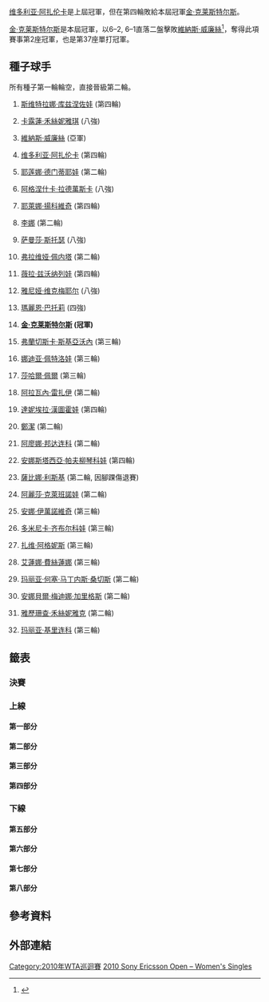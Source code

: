 {{noteTA
|G1=Tennis
|1=zh-hans:轮;zh-hant:圈
|2=zh-hans:半区;zh-hant:半部;
|3=zh-hans:半决赛;zh-hk:準決賽;zh-tw:四強;
|4=zh-hans:半準决赛;zh-hk:半準決賽;zh-tw:八強;
}}

{{TennisEvents|2010|索尼愛立信公開賽|
| defchamp = {{flagicon|BLR}} [[维多利亚·阿扎伦卡|维多利亚·阿扎伦卡]]
| champ = {{flagicon|BEL}} [[金·克莱斯特尔斯|金·克莱斯特尔斯]]
| runner = {{flagicon|USA}} [[維納斯·威廉絲|維納斯·威廉絲]]
| score  = 6–2, 6–1
}}

{{main|2010年索尼愛立信公開賽}}

[[维多利亚·阿扎伦卡|维多利亚·阿扎伦卡]]是上屆冠軍，但在第四輪敗給本屆冠軍[[金·克莱斯特尔斯|金·克莱斯特尔斯]]。

[[金·克莱斯特尔斯|金·克莱斯特尔斯]]是本屆冠軍，以6–2, 6–1直落二盤擊敗[[維納斯·威廉絲|維納斯·威廉絲]]<ref>{{cite web |url=http://tw.sports.yahoo.com/article/aurl/d/a/100404/13/4skj.html |title=存档副本 |accessdate=2010-04-04 |deadurl=yes |archiveurl=https://web.archive.org/web/20100408131807/http://tw.sports.yahoo.com/article/aurl/d/a/100404/13/4skj.html |archivedate=2010-04-08 }}</ref>，奪得此項賽事第2座冠軍，也是第37座單打冠軍。

==種子球手==
所有種子第一輪輪空，直接晉級第二輪。
{{col-begin}}
{{col-2}}
# {{flagicon|RUS}} [[斯维特拉娜·库兹涅佐娃|斯维特拉娜·库兹涅佐娃]] (第四輪)
# {{flagicon|DEN}} [[卡露蓮·禾絲妮雅琪|卡露蓮·禾絲妮雅琪]] (八強)
# {{flagicon|USA}} [[維納斯·威廉絲|維納斯·威廉絲]] (亞軍)
# {{flagicon|BLR}} [[维多利亚·阿扎伦卡|维多利亚·阿扎伦卡]] (第四輪)
# {{flagicon|RUS}} [[耶莲娜·德门蒂耶娃|耶莲娜·德门蒂耶娃]] (第二輪)
# {{flagicon|POL}} [[阿格涅什卡·拉德萬斯卡|阿格涅什卡·拉德萬斯卡]] (八強)
# {{flagicon|SRB}} [[耶萊娜·揚科維奇|耶萊娜·揚科維奇]] (第四輪)
# {{flagicon|CHN}} [[李娜_(網球)|李娜]] (第二輪)
# {{flagicon|AUS}} [[萨曼莎·斯托瑟|萨曼莎·斯托瑟]] (八強)
# {{flagicon|ITA}} [[弗拉维娅·佩内塔|弗拉维娅·佩内塔]] (第二輪)
# {{flagicon|RUS}} [[薇拉·兹沃纳列娃|薇拉·兹沃纳列娃]] (第四輪)
# {{flagicon|BEL}} [[雅尼娅·维克梅耶尔|雅尼娅·维克梅耶尔]] (八強)
# {{flagicon|FRA}} [[瑪麗恩·巴托莉|瑪麗恩·巴托莉]] (四強)
# {{flagicon|BEL}} '''[[金·克莱斯特尔斯|金·克莱斯特尔斯]] (冠軍)'''
# {{flagicon|ITA}} [[弗蘭切斯卡·斯基亞沃內|弗蘭切斯卡·斯基亞沃內]] (第三輪)
# {{flagicon|RUS}} [[娜迪亚·佩特洛娃|娜迪亚·佩特洛娃]] (第三輪)
{{col-2}}
<ol start="17">
<li>{{flagicon|ISR}} [[莎哈爾·佩爾|莎哈爾·佩爾]] (第三輪)
<li>{{flagicon|FRA}} [[阿拉瓦內·雷扎伊|阿拉瓦內·雷扎伊]] (第二輪)
<li>{{flagicon|SVK}} [[達妮埃拉·漢圖霍娃|達妮埃拉·漢圖霍娃]] (第四輪)
<li>{{flagicon|CHN}} [[鄭潔|鄭潔]] (第二輪)
<li>{{flagicon|UKR}} [[阿廖娜·邦达连科|阿廖娜·邦达连科]] (第二輪)
<li>{{flagicon|RUS}} [[安娜斯塔西亞·帕夫柳琴科娃|安娜斯塔西亞·帕夫柳琴科娃]] (第四輪)
<li>{{flagicon|GER}} [[薩比娜·利斯基|薩比娜·利斯基]] (第二輪, 因腳踝傷退賽)
<li>{{flagicon|RUS}} [[阿麗莎·克萊班諾娃|阿麗莎·克萊班諾娃]] (第二輪)
<li>{{flagicon|SRB}} [[安娜·伊萬諾維奇|安娜·伊萬諾維奇]] (第三輪)
<li>{{flagicon|SVK}} [[多米尼卡·齐布尔科娃|多米尼卡·齐布尔科娃]] (第三輪)
<li>{{flagicon|HUN}} [[扎维·阿格妮斯|扎维·阿格妮斯]] (第三輪)
<li>{{flagicon|RUS}} [[艾蓮娜·費絲蓮娜|艾蓮娜·費絲蓮娜]] (第三輪)
<li>{{flagicon|ESP}} [[玛丽亚·何塞·马丁内斯·桑切斯|玛丽亚·何塞·马丁内斯·桑切斯]] (第二輪)
<li>{{flagicon|ESP}} [[安娜貝爾·梅迪娜·加里格斯|安娜貝爾·梅迪娜·加里格斯]] (第二輪)
<li>{{flagicon|CAN}} [[雅歷珊查·禾絲妮雅克|雅歷珊查·禾絲妮雅克]] (第二輪)
<li>{{flagicon|RUS}} [[玛丽亚·基里连科|玛丽亚·基里连科]] (第三輪)
</ol>
{{col-end}}
==籤表==
{{Draw key}}
===決賽===
{{8TeamBracket-Tennis3
| RD1=八強
| RD2=四強
| RD3=決賽
| team-width=175

| RD1-seed1=13
| RD1-team1='''{{flagicon|FRA}} [[瑪麗恩·巴托莉|巴托莉]]'''
| RD1-score1-1='''6'''
| RD1-score1-2='''7'''
| RD1-score1-3= 
| RD1-seed2=12
| RD1-team2={{flagicon|BEL}} [[雅尼娅·维克梅耶尔|维克梅耶尔]]
| RD1-score2-1=4
| RD1-score2-2=5
| RD1-score2-3= 

| RD1-seed3=3
| RD1-team3='''{{flagicon|USA}} [[維納斯·威廉絲|V 威廉絲]]'''
| RD1-score3-1='''6'''
| RD1-score3-2='''6'''
| RD1-score3-3= 
| RD1-seed4=6
| RD1-team4={{flagicon|POL}} [[阿格涅什卡·拉德萬斯卡|拉德萬斯卡]]
| RD1-score4-1=3
| RD1-score4-2=1
| RD1-score4-3= 

| RD1-seed5=9
| RD1-team5={{flagicon|AUS}} [[萨曼莎·斯托瑟|斯托瑟]]
| RD1-score5-1=3
| RD1-score5-2=5
| RD1-score5-3= 
| RD1-seed6=14
| RD1-team6='''{{flagicon|BEL}} [[金·克莱斯特尔斯|克莱斯特尔斯]]'''
| RD1-score6-1='''6'''
| RD1-score6-2='''7'''
| RD1-score6-3= 

| RD1-seed7=WC
| RD1-team7='''{{flagicon|BEL}} [[賈斯汀·海寧|海寧]]'''
| RD1-score7-1=6<sup>5</sup>
| RD1-score7-2='''6'''
| RD1-score7-3='''6'''
| RD1-seed8=2
| RD1-team8={{flagicon|DEN}} [[卡露蓮·禾絲妮雅琪|禾絲妮雅琪]]
| RD1-score8-1='''7'''
| RD1-score8-2=3
| RD1-score8-3=4

| RD2-seed1=13
| RD2-team1={{flagicon|FRA}} [[瑪麗恩·巴托莉|巴托莉]]
| RD2-score1-1=3
| RD2-score1-2=4
| RD2-score1-3= 
| RD2-seed2=3
| RD2-team2='''{{flagicon|USA}} [[維納斯·威廉絲|V 威廉絲]]'''
| RD2-score2-1='''6'''
| RD2-score2-2='''6'''
| RD2-score2-3= 

| RD2-seed3=14
| RD2-team3='''{{flagicon|BEL}} [[金·克莱斯特尔斯|克莱斯特尔斯]]'''
| RD2-score3-1='''6'''
| RD2-score3-2=6<sup>3</sup>
| RD2-score3-3='''7'''
| RD2-seed4=WC
| RD2-team4={{flagicon|BEL}} [[賈斯汀·海寧|海寧]]
| RD2-score4-1=2
| RD2-score4-2='''7'''
| RD2-score4-3=6<sup>6</sup>

| RD3-seed1=3
| RD3-team1={{flagicon|USA}} [[維納斯·威廉絲|V 威廉絲]]
| RD3-score1-1=2
| RD3-score1-2=1
| RD3-score1-3= 
| RD3-seed2=14
| RD3-team2='''{{flagicon|BEL}} [[金·克莱斯特尔斯|克莱斯特尔斯]]'''
| RD3-score2-1='''6'''
| RD3-score2-2='''6'''
| RD3-score2-3= 
}}

===上線===
====第一部分====
{{16TeamBracket-Compact-Tennis3-Byes
| RD1=第一輪
| RD2=第二輪
| RD3=第三輪
| RD4=第四輪

| RD1-seed03= 
| RD1-team03={{flagicon|CHN}} '''[[彭帥|彭]] 
| RD1-score03-1='''6
| RD1-score03-2=1
| RD1-score03-3='''6
| RD1-seed04= 
| RD1-team04={{flagicon|USA}} [[金久慈|金]] 
| RD1-score04-1=4
| RD1-score04-2='''6
| RD1-score04-3=3

| RD1-seed05=WC
| RD1-team05={{flagicon|AUS}} '''[[艾丽西亚·莫利克|莫利克]] 
| RD1-score05-1='''6
| RD1-score05-2='''6
| RD1-score05-3= 
| RD1-seed06= 
| RD1-team06={{flagicon|USA}} [[Ashley_Harkleroad|A Harkleroad]] 
| RD1-score06-1=1
| RD1-score06-2=1
| RD1-score06-3= 

| RD1-seed11= 
| RD1-team11={{flagicon|ARG}} '''[[姬絲拉·杜高|杜高]] 
| RD1-score11-1='''6
| RD1-score11-2='''6
| RD1-score11-3= 
| RD1-seed12= 
| RD1-team12={{flagicon|BLR}} [[Olga_Govortsova|O Govortsova]] 
| RD1-score12-1=4
| RD1-score12-2=1
| RD1-score12-3= 

| RD1-seed13= 
| RD1-team13={{flagicon|CZE}} [[Lucie_Hradecká|L Hradecká]] 
| RD1-score13-1='''6
| RD1-score13-2=4
| RD1-score13-3=2
| RD1-seed14= 
| RD1-team14={{flagicon|SVK}} '''[[Magdaléna_Rybáriková|M Rybáriková]]
| RD1-score14-1=3
| RD1-score14-2='''6
| RD1-score14-3='''6

| RD2-seed01=1
| RD2-team01={{flagicon|RUS}} '''[[斯维特拉娜·库兹涅佐娃|库兹涅佐娃]] 
| RD2-score01-1='''6
| RD2-score01-2=3
| RD2-score01-3='''6
| RD2-seed02= 
| RD2-team02={{flagicon|CHN}} [[彭帥|彭]]
| RD2-score02-1=2
| RD2-score02-2='''6
| RD2-score02-3=4

| RD2-seed03=WC
| RD2-team03={{flagicon|AUS}} [[艾丽西亚·莫利克|莫利克]] 
| RD2-score03-1=0
| RD2-score03-2=0
| RD2-score03-3= 
| RD2-seed04=27
| RD2-team04={{flagicon|HUN}} '''[[扎维·阿格妮斯|阿格妮斯]]
| RD2-score04-1='''6
| RD2-score04-2='''6
| RD2-score04-3= 

| RD2-seed05=21
| RD2-team05={{flagicon|UKR}} [[阿廖娜·邦达连科|邦达连科]]
| RD2-score05-1=5
| RD2-score05-2=2
| RD2-score05-3= 
| RD2-seed06= 
| RD2-team06={{flagicon|ARG}} '''[[姬絲拉·杜高|杜高]] 
| RD2-score06-1='''7
| RD2-score06-2='''6
| RD2-score06-3= 

| RD2-seed07= 
| RD2-team07={{flagicon|SVK}} [[Magdaléna_Rybáriková|M Rybáriková]]
| RD2-score07-1=2
| RD2-score07-2=4
| RD2-score07-3= 
| RD2-seed08=13
| RD2-team08={{flagicon|FRA}} '''[[瑪麗恩·巴托莉|巴托莉]]
| RD2-score08-1='''6
| RD2-score08-2='''6
| RD2-score08-3= 

| RD3-seed01=1
| RD3-team01={{flagicon|RUS}} '''[[斯维特拉娜·库兹涅佐娃|库兹涅佐娃]]
| RD3-score01-1='''6
| RD3-score01-2='''6
| RD3-score01-3= 
| RD3-seed02=27
| RD3-team02={{flagicon|HUN}} [[扎维·阿格妮斯|阿格妮斯]]
| RD3-score02-1=2
| RD3-score02-2=3
| RD3-score02-3= 

| RD3-seed03= 
| RD3-team03={{flagicon|ARG}} [[姬絲拉·杜高|杜高]]
| RD3-score03-1=6<sup>2</sup>
| RD3-score03-2=4
| RD3-score03-3= 
| RD3-seed04=13
| RD3-team04={{flagicon|FRA}} '''[[瑪麗恩·巴托莉|巴托莉]]
| RD3-score04-1='''7
| RD3-score04-2='''6
| RD3-score04-3= 

| RD4-seed01=1
| RD4-team01={{flagicon|RUS}} [[斯维特拉娜·库兹涅佐娃|库兹涅佐娃]]
| RD4-score01-1=3
| RD4-score01-2=0
| RD4-score01-3= 
| RD4-seed02=13
| RD4-team02={{flagicon|FRA}} '''[[瑪麗恩·巴托莉|巴托莉]]
| RD4-score02-1='''6
| RD4-score02-2='''6
| RD4-score02-3= 
}}

====第二部分====
{{16TeamBracket-Compact-Tennis3-Byes
| RD1=第一輪
| RD2=第二輪
| RD3=第三輪
| RD4=第四輪

| RD1-seed03= 
| RD1-team03={{flagicon|CZE}} [[伊韋塔·貝內索娃|貝內索娃]]
| RD1-score03-1=2
| RD1-score03-2=4
| RD1-score03-3= 
| RD1-seed04=Q
| RD1-team04={{flagicon|GBR}} '''[[Elena_Baltacha|E Baltacha]]
| RD1-score04-1='''6
| RD1-score04-2='''6
| RD1-score04-3= 

| RD1-seed05= 
| RD1-team05={{flagicon|FRA}} [[Julie_Coin|J Coin]] 
| RD1-score05-1='''7
| RD1-score05-2=6<sup>1</sup>
| RD1-score05-3=3
| RD1-seed06=WC
| RD1-team06={{flagicon|CRO}} '''[[Petra_Martić|P Martić]] 
| RD1-score06-1=5
| RD1-score06-2='''7
| RD1-score06-3='''6

| RD1-seed11= 
| RD1-team11={{flagicon|CZE}} [[Barbora_Záhlavová-Strýcová|B Záhlavová-Strýcová]] 
| RD1-score11-1=3
| RD1-score11-2=0
| RD1-score11-3= 
| RD1-seed12= 
| RD1-team12={{flagicon|SLO}} '''[[Polona_Hercog|P Hercog]] 
| RD1-score12-1='''6
| RD1-score12-2='''6
| RD1-score12-3= 

| RD1-seed13= 
| RD1-team13={{flagicon|SUI}} '''[[迪美雅·芭辛絲姬|芭辛絲姬]] 
| RD1-score13-1='''6
| RD1-score13-2='''6
| RD1-score13-3= 
| RD1-seed14=Q
| RD1-team14={{flagicon|USA}} [[比丹妮·瑪迪克-辛特斯|瑪迪克-辛特斯]]
| RD1-score14-1=4
| RD1-score14-2=4
| RD1-score14-3= 

| RD2-seed01=12
| RD2-team01={{flagicon|BEL}} '''[[雅尼娅·维克梅耶尔|维克梅耶尔]]
| RD2-score01-1='''6
| RD2-score01-2='''6
| RD2-score01-3= 
| RD2-seed02=Q
| RD2-team02={{flagicon|GBR}} [[Elena_Baltacha|E Baltacha]]
| RD2-score02-1=1
| RD2-score02-2=3
| RD2-score02-3= 

| RD2-seed03=WC
| RD2-team03={{flagicon|CRO}} '''[[Petra_Martić|P Martić]]
| RD2-score03-1='''7
| RD2-score03-2=5
| RD2-score03-3='''6
| RD2-seed04=18
| RD2-team04={{flagicon|FRA}} [[阿拉瓦內·雷扎伊|雷扎伊]]
| RD2-score04-1=5
| RD2-score04-2='''7
| RD2-score04-3=4

| RD2-seed05=31
| RD2-team05={{flagicon|CAN}} [[雅歷珊查·禾絲妮雅克|禾絲妮雅克]]
| RD2-score05-1=6<sup>5</sup>
| RD2-score05-2=3
| RD2-score05-3= 
| RD2-seed06= 
| RD2-team06={{flagicon|SLO}} '''[[Polona_Hercog|P Hercog]]
| RD2-score06-1='''7
| RD2-score06-2='''6
| RD2-score06-3= 

| RD2-seed07= 
| RD2-team07='''{{flagicon|SUI}} [[迪美雅·芭辛絲姬|芭辛絲姬]]
| RD2-score07-1='''6
| RD2-score07-2=4
| RD2-score07-3='''7
| RD2-seed08=8
| RD2-team08={{flagicon|CHN}} [[李娜_(網球)|李]]
| RD2-score08-1=4
| RD2-score08-2='''6
| RD2-score08-3=6<sup>3</sup>

| RD3-seed01=12
| RD3-team01={{flagicon|BEL}} '''[[雅尼娅·维克梅耶尔|维克梅耶尔]]
| RD3-score01-1='''6
| RD3-score01-2='''6
| RD3-score01-3= 
| RD3-seed02=WC
| RD3-team02={{flagicon|CRO}} [[Petra_Martić|P Martić]]
| RD3-score02-1=3
| RD3-score02-2=3
| RD3-score02-3= 

| RD3-seed03= 
| RD3-team03={{flagicon|SLO}} [[Polona_Hercog|P Hercog]]
| RD3-score03-1=2
| RD3-score03-2=2
| RD3-score03-3= 
| RD3-seed04= 
| RD3-team04={{flagicon|SUI}} '''[[迪美雅·芭辛絲姬|芭辛絲姬]]
| RD3-score04-1='''6
| RD3-score04-2='''6
| RD3-score04-3= 

| RD4-seed01=12
| RD4-team01={{flagicon|BEL}} '''[[雅尼娅·维克梅耶尔|维克梅耶尔]]
| RD4-score01-1='''6
| RD4-score01-2='''6
| RD4-score01-3= 
| RD4-seed02= 
| RD4-team02={{flagicon|SUI}} [[迪美雅·芭辛絲姬|芭辛絲姬]]
| RD4-score02-1=0
| RD4-score02-2=1
| RD4-score02-3= 
}}

====第三部分====
{{16TeamBracket-Compact-Tennis3-Byes
| RD1=第一輪
| RD2=第二輪
| RD3=第三輪
| RD4=第四輪

| RD1-seed03=WC
| RD1-team03={{flagicon|POR}} [[Michelle_Larcher_de_Brito|M Larcher de Brito]] 
| RD1-score03-1=5
| RD1-score03-2=6<sup>9</sup>
| RD1-score03-3= 
| RD1-seed04= 
| RD1-team04={{flagicon|ROU}} '''[[Sorana_Cîrstea|S Cîrstea]]
| RD1-score04-1='''7
| RD1-score04-2='''7
| RD1-score04-3= 

| RD1-seed05=Q
| RD1-team05={{flagicon|RUS}} [[Regina_Kulikova|R Kulikova]]
| RD1-score05-1='''6
| RD1-score05-2=3
| RD1-score05-3=4
| RD1-seed06= 
| RD1-team06={{flagicon|ITA}} '''[[Roberta_Vinci|R Vinci]] 
| RD1-score06-1=3
| RD1-score06-2='''6
| RD1-score06-3='''6

| RD1-seed11= 
| RD1-team11={{flagicon|SLO}} [[卡塔琳娜·斯雷博特尼克|斯雷博特尼克]] 
| RD1-score11-1=2
| RD1-score11-2='''7
| RD1-score11-3=1
| RD1-seed12= 
| RD1-team12={{flagicon|SUI}} '''[[帕蒂·施尼德|施尼德]] 
| RD1-score12-1='''6
| RD1-score12-2=6<sup>3</sup>
| RD1-score12-3='''6

| RD1-seed13= 
| RD1-team13={{flagicon|RUS}} [[安娜·恰克韋塔澤|恰克韋塔澤]] 
| RD1-score13-1=5
| RD1-score13-2='''6
| RD1-score13-3=4
| RD1-seed14= 
| RD1-team14={{flagicon|JPN}} '''[[Kimiko_Date_Krumm|K Date Krumm]] 
| RD1-score14-1='''7
| RD1-score14-2=3
| RD1-score14-3='''6

| RD2-seed01=3
| RD2-team01={{flagicon|USA}} '''[[維納斯·威廉絲|V 威廉絲]]
| RD2-score01-1='''6
| RD2-score01-2='''6
| RD2-score01-3= 
| RD2-seed02= 
| RD2-team02={{flagicon|ROU}} [[Sorana_Cîrstea|S Cîrstea]]
| RD2-score02-1=4
| RD2-score02-2=3
| RD2-score02-3= 

| RD2-seed03= 
| RD2-team03={{flagicon|ITA}} '''[[Roberta_Vinci|R Vinci]]
| RD2-score03-1='''6
| RD2-score03-2='''7
| RD2-score03-3= 
| RD2-seed04=30
| RD2-team04={{flagicon|ESP}} [[安娜貝爾·梅迪娜·加里格斯|梅迪娜·加里格斯]]
| RD2-score04-1=4
| RD2-score04-2=6<sup>5</sup>
| RD2-score04-3= 

| RD2-seed05=19
| RD2-team05={{flagicon|SVK}} '''[[達妮埃拉·漢圖霍娃|漢圖霍娃]]
| RD2-score05-1='''6
| RD2-score05-2='''6
| RD2-score05-3= 
| RD2-seed06= 
| RD2-team06={{flagicon|SUI}} [[帕蒂·施尼德|施尼德]] 
| RD2-score06-1=1
| RD2-score06-2=4
| RD2-score06-3= 

| RD2-seed07= 
| RD2-team07={{flagicon|JPN}} [[Kimiko_Date_Krumm|K Date Krumm]]
| RD2-score07-1=3
| RD2-score07-2=6<sup>7</sup>
| RD2-score07-3= 
| RD2-seed08=16
| RD2-team08={{flagicon|RUS}} '''[[娜迪亚·佩特洛娃|佩特洛娃]]
| RD2-score08-1='''6
| RD2-score08-2='''7
| RD2-score08-3= 

| RD3-seed01=3
| RD3-team01={{flagicon|USA}} '''[[維納斯·威廉絲|V 威廉絲]]
| RD3-score01-1='''6
| RD3-score01-2='''6
| RD3-score01-3= 
| RD3-seed02= 
| RD3-team02={{flagicon|ITA}} [[Roberta_Vinci|R Vinci]]
| RD3-score02-1=1
| RD3-score02-2=4
| RD3-score02-3= 

| RD3-seed03=19
| RD3-team03={{flagicon|SVK}} '''[[達妮埃拉·漢圖霍娃|漢圖霍娃]]
| RD3-score03-1='''6
| RD3-score03-2='''6
| RD3-score03-3= 
| RD3-seed04=16
| RD3-team04={{flagicon|RUS}} [[娜迪亚·佩特洛娃|佩特洛娃]]
| RD3-score04-1=2
| RD3-score04-2=4
| RD3-score04-3= 

| RD4-seed01=3
| RD4-team01={{flagicon|USA}} '''[[維納斯·威廉絲|V 威廉絲]]
| RD4-score01-1=1
| RD4-score01-2='''7
| RD4-score01-3='''6
| RD4-seed02=19
| RD4-team02={{flagicon|SVK}} [[達妮埃拉·漢圖霍娃|漢圖霍娃]]
| RD4-score02-1='''6
| RD4-score02-2=5
| RD4-score02-3=4
}}

====第四部分====
{{16TeamBracket-Compact-Tennis3-Byes
| RD1=第一輪
| RD2=第二輪
| RD3=第三輪
| RD4=第四輪

| RD1-seed03=Q
| RD1-team03={{flagicon|AUS}} [[Anastasia_Rodionova|A Rodionova]]
| RD1-score03-1=4
| RD1-score03-2=2
| RD1-score03-3= 
| RD1-seed04= 
| RD1-team04={{flagicon|GER}} '''[[Andrea_Petkovic|A Petkovic]] 
| RD1-score04-1='''6
| RD1-score04-2='''6
| RD1-score04-3= 

| RD1-seed05= 
| RD1-team05={{flagicon|KAZ}} '''[[Yaroslava_Shvedova|Y Shvedova]] 
| RD1-score05-1=6<sup>1</sup>
| RD1-score05-2='''7
| RD1-score05-3='''7
| RD1-seed06=WC
| RD1-team06={{flagicon|CRO}} [[艾拉·汤姆贾诺维奇|艾拉·汤姆贾诺维奇]] 
| RD1-score06-1='''7
| RD1-score06-2=6<sup>3</sup>
| RD1-score06-3=5

| RD1-seed11= 
| RD1-team11={{flagicon|AUT}} [[西比爾·巴默爾|巴默爾]] 
| RD1-score11-1=3
| RD1-score11-2='''6
| RD1-score11-3=3
| RD1-seed12=Q
| RD1-team12={{flagicon|FRA}} '''[[保琳·巴曼迪耶|巴曼迪耶]]
| RD1-score12-1='''6
| RD1-score12-2=3
| RD1-score12-3='''6

| RD1-seed13= 
| RD1-team13={{flagicon|RUS}} '''[[葉卡捷琳娜·馬卡洛娃|馬卡洛娃]] 
| RD1-score13-1='''6
| RD1-score13-2='''7
| RD1-score13-3= 
| RD1-seed14=Q
| RD1-team14={{flagicon|AUS}} [[凱西·德拉夸|德拉夸]]
| RD1-score14-1=3
| RD1-score14-2=5
| RD1-score14-3= 

| RD2-seed01=10
| RD2-team01={{flagicon|ITA}} [[弗拉维娅·佩内塔|佩内塔]]
| RD2-score01-1=3
| RD2-score01-2='''6
| RD2-score01-3=0
| RD2-seed02= 
| RD2-team02={{flagicon|GER}} '''[[Andrea_Petkovic|A Petkovic]]
| RD2-score02-1='''6
| RD2-score02-2=3
| RD2-score02-3='''6

| RD2-seed03= 
| RD2-team03={{flagicon|KAZ}} '''[[Yaroslava_Shvedova|Y Shvedova]] 
| RD2-score03-1='''6
| RD2-score03-2=0
| RD2-score03-3= 
| RD2-seed04=23
| RD2-team04={{flagicon|GER}} [[薩比娜·利斯基|利斯基]]
| RD2-score04-1=3
| RD2-score04-2=1
| RD2-score04-3=r

| RD2-seed05=25
| RD2-team05={{flagicon|SRB}} '''[[安娜·伊萬諾維奇|伊萬諾維奇]]
| RD2-score05-1='''6
| RD2-score05-2='''6
| RD2-score05-3= 
| RD2-seed06=Q
| RD2-team06={{flagicon|FRA}} [[保琳·巴曼迪耶|巴曼迪耶]]
| RD2-score06-1=4
| RD2-score06-2=3
| RD2-score06-3= 

| RD2-seed07= 
| RD2-team07={{flagicon|RUS}} [[葉卡捷琳娜·馬卡洛娃|馬卡洛娃]]
| RD2-score07-1=5
| RD2-score07-2=0
| RD2-score07-3= 
| RD2-seed08=6
| RD2-team08={{flagicon|POL}} '''[[阿格涅什卡·拉德萬斯卡|拉德萬斯卡]]
| RD2-score08-1='''7
| RD2-score08-2='''6
| RD2-score08-3= 

| RD3-seed01= 
| RD3-team01={{flagicon|GER}} [[Andrea_Petkovic|A Petkovic]]
| RD3-score01-1=0
| RD3-score01-2='''7
| RD3-score01-3=5
| RD3-seed02= 
| RD3-team02={{flagicon|KAZ}} '''[[Yaroslava_Shvedova|Y Shvedova]]
| RD3-score02-1='''6
| RD3-score02-2=5
| RD3-score02-3='''7

| RD3-seed03=25
| RD3-team03={{flagicon|SRB}} [[安娜·伊萬諾維奇|伊萬諾維奇]]
| RD3-score03-1=5
| RD3-score03-2=5
| RD3-score03-3= 
| RD3-seed04=6
| RD3-team04={{flagicon|POL}} '''[[阿格涅什卡·拉德萬斯卡|拉德萬斯卡]]
| RD3-score04-1='''7
| RD3-score04-2='''7
| RD3-score04-3= 

| RD4-seed01= 
| RD4-team01={{flagicon|KAZ}} [[Yaroslava_Shvedova|Y Shvedova]]
| RD4-score01-1=1
| RD4-score01-2=4
| RD4-score01-3= 
| RD4-seed02=6
| RD4-team02={{flagicon|POL}} '''[[阿格涅什卡·拉德萬斯卡|拉德萬斯卡]]
| RD4-score02-1='''6
| RD4-score02-2='''6
| RD4-score02-3= 
}}

===下線===
====第五部分====
{{16TeamBracket-Compact-Tennis3-Byes
| RD1=第一輪
| RD2=第二輪
| RD3=第三輪
| RD4=第四輪

| RD1-seed03= 
| RD1-team03={{flagicon|GER}} [[Kristina_Barrois|K Barrois]]
| RD1-score03-1='''6
| RD1-score03-2=3
| RD1-score03-3=3
| RD1-seed04=Q
| RD1-team04={{flagicon|UKR}} '''[[Mariya_Koryttseva|M Koryttseva]]
| RD1-score04-1=2
| RD1-score04-2='''6
| RD1-score04-3='''6

| RD1-seed05= 
| RD1-team05={{flagicon|GER}} '''[[Julia_Görges|J Görges]]
| RD1-score05-1='''7
| RD1-score05-2='''6
| RD1-score05-3= 
| RD1-seed06=Q
| RD1-team06={{flagicon|JPN}} [[森田步美|森田]]
| RD1-score06-1=6<sup>3</sup>
| RD1-score06-2=4
| RD1-score06-3= 

| RD1-seed11=Q
| RD1-team11={{flagicon|USA}} [[Varvara_Lepchenko|V Lepchenko]]
| RD1-score11-1=3
| RD1-score11-2=0
| RD1-score11-3=r
| RD1-seed12= 
| RD1-team12={{flagicon|FRA}} '''[[維吉妮·拉扎諾|拉扎諾]] 
| RD1-score12-1='''6
| RD1-score12-2=5
| RD1-score12-3= 

| RD1-seed13=WC
| RD1-team13={{flagicon|RUS}} [[Anastasia_Pivovarova|A Pivovarova]] 
| RD1-score13-1=1
| RD1-score13-2=6<sup>3</sup>
| RD1-score13-3= 
| RD1-seed14= 
| RD1-team14={{flagicon|ESP}} '''[[Carla_Suárez_Navarro|C Suárez Navarro]] 
| RD1-score14-1='''6
| RD1-score14-2='''7
| RD1-score14-3= 

| RD2-seed01=7
| RD2-team01={{flagicon|SRB}} '''[[耶萊娜·揚科維奇|揚科維奇]]
| RD2-score01-1='''6
| RD2-score01-2='''6
| RD2-score01-3= 
| RD2-seed02=Q
| RD2-team02={{flagicon|UKR}} [[Mariya_Koryttseva|M Koryttseva]]
| RD2-score02-1=4
| RD2-score02-2=0
| RD2-score02-3= 

| RD2-seed03= 
| RD2-team03={{flagicon|GER}} [[Julia_Görges|J Görges]]
| RD2-score03-1=3
| RD2-score03-2=4
| RD2-score03-3= 
| RD2-seed04=28
| RD2-team04={{flagicon|RUS}} '''[[艾蓮娜·費絲蓮娜|費絲蓮娜]]
| RD2-score04-1='''6
| RD2-score04-2='''6
| RD2-score04-3= 

| RD2-seed05=20
| RD2-team05={{flagicon|CHN}} [[鄭潔|鄭]]
| RD2-score05-1=4
| RD2-score05-2=2
| RD2-score05-3= 
| RD2-seed06= 
| RD2-team06={{flagicon|FRA}} '''[[維吉妮·拉扎諾|拉扎諾]] 
| RD2-score06-1='''6
| RD2-score06-2='''6
| RD2-score06-3= 

| RD2-seed07= 
| RD2-team07={{flagicon|ESP}} [[Carla_Suárez_Navarro|C Suárez Navarro]] 
| RD2-score07-1='''6
| RD2-score07-2=5
| RD2-score07-3=2
| RD2-seed08=9
| RD2-team08={{flagicon|AUS}} '''[[萨曼莎·斯托瑟|斯托瑟]]
| RD2-score08-1=4
| RD2-score08-2='''7
| RD2-score08-3='''6

| RD3-seed01=7
| RD3-team01={{flagicon|SRB}} '''[[耶萊娜·揚科維奇|揚科維奇]]
| RD3-score01-1='''7
| RD3-score01-2='''6
| RD3-score01-3= 
| RD3-seed02=28
| RD3-team02={{flagicon|RUS}} [[艾蓮娜·費絲蓮娜|費絲蓮娜]]
| RD3-score02-1=6<sup>3</sup>
| RD3-score02-2=3
| RD3-score02-3= 

| RD3-seed03= 
| RD3-team03={{flagicon|FRA}} [[維吉妮·拉扎諾|拉扎諾]]
| RD3-score03-1='''6
| RD3-score03-2=5
| RD3-score03-3=1
| RD3-seed04=9
| RD3-team04={{flagicon|AUS}} '''[[萨曼莎·斯托瑟|斯托瑟]]
| RD3-score04-1=4
| RD3-score04-2='''7
| RD3-score04-3='''6

| RD4-seed01=7
| RD4-team01={{flagicon|SRB}} [[耶萊娜·揚科維奇|揚科維奇]]
| RD4-score01-1=1
| RD4-score01-2=6<sup>9</sup>
| RD4-score01-3= 
| RD4-seed02=9
| RD4-team02={{flagicon|AUS}} '''[[萨曼莎·斯托瑟|斯托瑟]]
| RD4-score02-1='''6
| RD4-score02-2='''7
| RD4-score02-3= 
}}

====第六部分====
{{16TeamBracket-Compact-Tennis3-Byes
| RD1=第一輪
| RD2=第二輪
| RD3=第三輪
| RD4=第四輪

| RD1-seed03= 
| RD1-team03={{flagicon|CZE}} '''[[佩特拉·克維托娃|克維托娃]] 
| RD1-score03-1='''6
| RD1-score03-2='''6
| RD1-score03-3= 
| RD1-seed04= 
| RD1-team04={{flagicon|ITA}} [[塔蒂亞娜·加爾賓|加爾賓]] 
| RD1-score04-1=4
| RD1-score04-2=4
| RD1-score04-3= 

| RD1-seed05= 
| RD1-team05={{flagicon|RUS}} [[菲娜·杜舒芬娜|杜舒芬娜]] 
| RD1-score05-1='''6
| RD1-score05-2=1
| RD1-score05-3=4
| RD1-seed06= 
| RD1-team06={{flagicon|RUS}} '''[[Alla_Kudryavtseva|A Kudryavtseva]] 
| RD1-score06-1=4
| RD1-score06-2='''6
| RD1-score06-3='''6

| RD1-seed11= 
| RD1-team11={{flagicon|CZE}} '''[[露絲·莎法洛法|莎法洛法]] 
| RD1-score11-1=6<sup>1</sup>
| RD1-score11-2='''6
| RD1-score11-3='''6
| RD1-seed12= 
| RD1-team12={{flagicon|EST}} [[卡娅·卡内皮|卡内皮]] 
| RD1-score12-1='''7
| RD1-score12-2=4
| RD1-score12-3=3

| RD1-seed13= 
| RD1-team13={{flagicon|ROU}} '''[[Alexandra_Dulgheru|A Dulgheru]] 
| RD1-score13-1='''6
| RD1-score13-2='''6
| RD1-score13-3= 
| RD1-seed14= 
| RD1-team14={{flagicon|ROU}} [[Ioana_Raluca_Olaru|IR Olaru]] 
| RD1-score14-1=1
| RD1-score14-2=3
| RD1-score14-3= 

| RD2-seed01=14
| RD2-team01={{flagicon|BEL}} [[金·克莱斯特尔斯|克莱斯特尔斯]]
| RD2-score01-1='''6
| RD2-score01-2='''6
| RD2-score01-3= 
| RD2-seed02= 
| RD2-team02={{flagicon|CZE}} [[佩特拉·克維托娃|克維托娃]] 
| RD2-score02-1=1
| RD2-score02-2=1
| RD2-score02-3= 

| RD2-seed03= 
| RD2-team03={{flagicon|RUS}} [[Alla_Kudryavtseva|A Kudryavtseva]] 
| RD2-score03-1=1
| RD2-score03-2=0
| RD2-score03-3= 
| RD2-seed04=17
| RD2-team04={{flagicon|ISR}} '''[[莎哈爾·佩爾|佩爾]]
| RD2-score04-1='''6
| RD2-score04-2='''6
| RD2-score04-3= 

| RD2-seed05=29
| RD2-team05={{Nowrap|{{flagicon|ESP}} [[玛丽亚·何塞·马丁内斯·桑切斯|马丁内斯·桑切斯]]}}
| RD2-score05-1='''6
| RD2-score05-2=6<sup>3</sup>
| RD2-score05-3=2
| RD2-seed06= 
| RD2-team06={{flagicon|CZE}} '''[[露絲·莎法洛法|莎法洛法]] 
| RD2-score06-1=4
| RD2-score06-2='''7
| RD2-score06-3='''6

| RD2-seed07= 
| RD2-team07={{flagicon|ROU}} [[Alexandra_Dulgheru|A Dulgheru]] 
| RD2-score07-1=3
| RD2-score07-2=2
| RD2-score07-3= 
| RD2-seed08=4
| RD2-team08={{flagicon|BLR}} '''[[维多利亚·阿扎伦卡|阿扎伦卡]]
| RD2-score08-1='''6
| RD2-score08-2='''6
| RD2-score08-3= 

| RD3-seed01=14
| RD3-team01={{flagicon|BEL}} '''[[金·克莱斯特尔斯|克莱斯特尔斯]]
| RD3-score01-1='''6
| RD3-score01-2='''6
| RD3-score01-3= 
| RD3-seed02=17
| RD3-team02={{flagicon|ISR}} [[莎哈爾·佩爾|佩爾]]
| RD3-score02-1=0
| RD3-score02-2=1
| RD3-score02-3= 

| RD3-seed03= 
| RD3-team03={{flagicon|CZE}} [[露絲·莎法洛法|莎法洛法]] 
| RD3-score03-1=4
| RD3-score03-2=2
| RD3-score03-3= 
| RD3-seed04=4
| RD3-team04={{flagicon|BLR}} '''[[维多利亚·阿扎伦卡|阿扎伦卡]]
| RD3-score04-1='''6
| RD3-score04-2='''6
| RD3-score04-3= 

| RD4-seed01=14
| RD4-team01={{flagicon|BEL}} '''[[金·克莱斯特尔斯|克莱斯特尔斯]]
| RD4-score01-1='''6
| RD4-score01-2='''6
| RD4-score01-3= 
| RD4-seed02=4
| RD4-team02={{flagicon|BLR}} [[维多利亚·阿扎伦卡|阿扎伦卡]]
| RD4-score02-1=4
| RD4-score02-2=0
| RD4-score02-3= 
}}

====第七部分====
{{16TeamBracket-Compact-Tennis3-Byes
| RD1=第一輪
| RD2=第二輪
| RD3=第三輪
| RD4=第四輪

| RD1-seed03= 
| RD1-team03={{flagicon|USA}} [[吉兒·克蕾贝丝|克蕾贝丝]] 
| RD1-score03-1=2
| RD1-score03-2=2
| RD1-score03-3= 
| RD1-seed04=WC
| RD1-team04={{flagicon|BEL}} '''[[賈斯汀·海寧|海寧]] 
| RD1-score04-1='''6
| RD1-score04-2='''6
| RD1-score04-3= 

| RD1-seed05=Q
| RD1-team05={{flagicon|SWE}} '''[[索菲亞·阿維德森|阿維德森]]
| RD1-score05-1='''6
| RD1-score05-2='''6
| RD1-score05-3= 
| RD1-seed06= 
| RD1-team06={{flagicon|ITA}} [[Alberta_Brianti|A Brianti]] 
| RD1-score06-1=2
| RD1-score06-2=4
| RD1-score06-3= 

| RD1-seed11= 
| RD1-team11={{flagicon|GER}} [[Tatjana_Malek|T Malek]] 
| RD1-score11-1=1
| RD1-score11-2=0
| RD1-score11-3= 
| RD1-seed12= 
| RD1-team12={{flagicon|ITA}} '''[[Sara_Errani|S Errani]] 
| RD1-score12-1='''6
| RD1-score12-2='''6
| RD1-score12-3= 

| RD1-seed13= 
| RD1-team13={{flagicon|USA}} '''[[梅蘭妮·歐丁|歐丁]] 
| RD1-score13-1='''6
| RD1-score13-2='''6
| RD1-score13-3= 
| RD1-seed14=Q
| RD1-team14={{flagicon|NED}} [[米雪拉·克拉查克|克拉查克]]
| RD1-score14-1=2
| RD1-score14-2=4
| RD1-score14-3= 

| RD2-seed01=5
| RD2-team01={{flagicon|RUS}} [[耶莲娜·德门蒂耶娃|德门蒂耶娃]]
| RD2-score01-1=3
| RD2-score01-2=2
| RD2-score01-3= 
| RD2-seed02=WC
| RD2-team02={{flagicon|BEL}} '''[[賈斯汀·海寧|海寧]] 
| RD2-score02-1='''6
| RD2-score02-2='''6
| RD2-score02-3= 

| RD2-seed03=Q
| RD2-team03={{flagicon|SWE}} [[索菲亞·阿維德森|阿維德森]]
| RD2-score03-1=0
| RD2-score03-2=2
| RD2-score03-3= 
| RD2-seed04=26
| RD2-team04={{flagicon|SVK}} '''[[多米尼卡·齐布尔科娃|齐布尔科娃]]
| RD2-score04-1='''6
| RD2-score04-2='''6
| RD2-score04-3= 

| RD2-seed05=24
| RD2-team05={{flagicon|RUS}} [[阿麗莎·克萊班諾娃|克萊班諾娃]]
| RD2-score05-1=4
| RD2-score05-2=5
| RD2-score05-3= 
| RD2-seed06= 
| RD2-team06={{flagicon|ITA}} '''[[Sara_Errani|S Errani]]
| RD2-score06-1='''6
| RD2-score06-2='''7
| RD2-score06-3= 

| RD2-seed07= 
| RD2-team07={{flagicon|USA}} [[梅蘭妮·歐丁|歐丁]]
| RD2-score07-1=1
| RD2-score07-2=2
| RD2-score07-3= 
| RD2-seed08=11
| RD2-team08={{flagicon|RUS}} '''[[薇拉·兹沃纳列娃|兹沃纳列娃]]
| RD2-score08-1='''6
| RD2-score08-2='''6
| RD2-score08-3= 

| RD3-seed01=WC
| RD3-team01={{flagicon|BEL}} '''[[賈斯汀·海寧|海寧]] 
| RD3-score01-1='''6
| RD3-score01-2='''6
| RD3-score01-3= 
| RD3-seed02=26
| RD3-team02={{flagicon|SVK}} [[多米尼卡·齐布尔科娃|齐布尔科娃]]
| RD3-score02-1=4
| RD3-score02-2=4
| RD3-score02-3= 

| RD3-seed03= 
| RD3-team03={{flagicon|ITA}} [[Sara_Errani|S Errani]]
| RD3-score03-1=2
| RD3-score03-2=3
| RD3-score03-3= 
| RD3-seed04=11
| RD3-team04={{flagicon|RUS}} '''[[薇拉·兹沃纳列娃|兹沃纳列娃]]
| RD3-score04-1='''6
| RD3-score04-2='''6
| RD3-score04-3= 

| RD4-seed01=WC
| RD4-team01={{flagicon|BEL}} '''[[賈斯汀·海寧|海寧]] 
| RD4-score01-1='''6
| RD4-score01-2='''6
| RD4-score01-3= 
| RD4-seed02=11
| RD4-team02={{flagicon|RUS}} [[薇拉·兹沃纳列娃|兹沃纳列娃]]
| RD4-score02-1=1
| RD4-score02-2=4
| RD4-score02-3= 
}}

====第八部分====
{{16TeamBracket-Compact-Tennis3-Byes
| RD1=第一輪
| RD2=第二輪
| RD3=第三輪
| RD4=第四輪

| RD1-seed03= 
| RD1-team03={{flagicon|SUI}} [[Stefanie_Vögele|S Vögele]]
| RD1-score03-1=3
| RD1-score03-2='''6
| RD1-score03-3=2
| RD1-seed04= 
| RD1-team04={{flagicon|FRA}} '''[[阿丽泽·科奈|科奈]] 
| RD1-score04-1='''6
| RD1-score04-2=0
| RD1-score04-3='''6

| RD1-seed05= 
| RD1-team05={{flagicon|GBR}} [[Anne_Keothavong|A Keothavong]]
| RD1-score05-1=4
| RD1-score05-2=2
| RD1-score05-3= 
| RD1-seed06= 
| RD1-team06={{flagicon|AUT}} '''[[達美拉·柏絲克|柏絲克]]
| RD1-score06-1='''6
| RD1-score06-2='''6
| RD1-score06-3= 

| RD1-seed11= 
| RD1-team11={{flagicon|HUN}} '''[[Melinda_Czink|M Czink]]
| RD1-score11-1=3
| RD1-score11-2='''6
| RD1-score11-3='''7
| RD1-seed12=WC
| RD1-team12={{flagicon|NED}} [[Arantxa_Rus|A Rus]]
| RD1-score12-1='''6
| RD1-score12-2=1
| RD1-score12-3=6<sup>6</sup>

| RD1-seed13=Q
| RD1-team13={{flagicon|BUL}} '''[[Tsvetana_Pironkova|T Pironkova]]
| RD1-score13-1='''6
| RD1-score13-2='''6
| RD1-score13-3= 
| RD1-seed14=WC
| RD1-team14={{flagicon|GBR}} [[Heather_Watson|H Watson]] 
| RD1-score14-1=4
| RD1-score14-2=2
| RD1-score14-3= 

| RD2-seed01=15
| RD2-team01={{flagicon|ITA}} '''[[弗蘭切斯卡·斯基亞沃內|斯基亞沃內]]
| RD2-score01-1='''6
| RD2-score01-2='''6
| RD2-score01-3= 
| RD2-seed02= 
| RD2-team02={{flagicon|FRA}} [[阿丽泽·科奈|科奈]] 
| RD2-score02-1=3
| RD2-score02-2=2
| RD2-score02-3= 

| RD2-seed03= 
| RD2-team03={{flagicon|AUT}} [[達美拉·柏絲克|柏絲克]]
| RD2-score03-1=6<sup>4</sup>
| RD2-score03-2='''6
| RD2-score03-3=3
| RD2-seed04=22
| RD2-team04={{flagicon|RUS}} '''[[安娜斯塔西亞·帕夫柳琴科娃|帕夫柳琴科娃]]
| RD2-score04-1='''7
| RD2-score04-2=4
| RD2-score04-3='''6

| RD2-seed05=32
| RD2-team05={{flagicon|RUS}} '''[[玛丽亚·基里连科|基里连科]]
| RD2-score05-1=4
| RD2-score05-2='''6
| RD2-score05-3='''7
| RD2-seed06= 
| RD2-team06={{flagicon|HUN}} [[Melinda_Czink|M Czink]]
| RD2-score06-1='''6
| RD2-score06-2=2
| RD2-score06-3=6<sup>4</sup>

| RD2-seed07=Q
| RD2-team07={{flagicon|BUL}} [[Tsvetana_Pironkova|T Pironkova]]
| RD2-score07-1='''6
| RD2-score07-2=3
| RD2-score07-3=4
| RD2-seed08=2
| RD2-team08={{flagicon|DEN}} '''[[卡露蓮·禾絲妮雅琪|禾絲妮雅琪]] 
| RD2-score08-1=3
| RD2-score08-2='''6
| RD2-score08-3='''6

| RD3-seed01=15
| RD3-team01={{flagicon|ITA}} [[弗蘭切斯卡·斯基亞沃內|斯基亞沃內]]
| RD3-score01-1=5
| RD3-score01-2=3
| RD3-score01-3= 
| RD3-seed02=22
| RD3-team02={{flagicon|RUS}} '''[[安娜斯塔西亞·帕夫柳琴科娃|帕夫柳琴科娃]]
| RD3-score02-1='''7
| RD3-score02-2='''6
| RD3-score02-3= 

| RD3-seed03=32
| RD3-team03={{flagicon|RUS}} [[玛丽亚·基里连科|基里连科]]
| RD3-score03-1='''6
| RD3-score03-2=1
| RD3-score03-3=4
| RD3-seed04=2
| RD3-team04={{flagicon|DEN}} '''[[卡露蓮·禾絲妮雅琪|禾絲妮雅琪]] 
| RD3-score04-1=1
| RD3-score04-2='''6
| RD3-score04-3='''6

| RD4-seed01=22
| RD4-team01={{flagicon|RUS}} [[安娜斯塔西亞·帕夫柳琴科娃|帕夫柳琴科娃]]
| RD4-score01-1=2
| RD4-score01-2=2
| RD4-score01-3= 
| RD4-seed02=2
| RD4-team02={{flagicon|DEN}} '''[[卡露蓮·禾絲妮雅琪|禾絲妮雅琪]]
| RD4-score02-1='''6
| RD4-score02-2='''6
| RD4-score02-3= 
}}

== 參考資料 ==
{{Reflist}}

==外部連結==

{{DEFAULTSORT:Sony Ericsson Open – Women's Singles}}
[[Category:2010年WTA巡迴賽|Category:2010年WTA巡迴賽]]
[[Category:邁阿密大師賽|2010 Sony Ericsson Open – Women's Singles]]